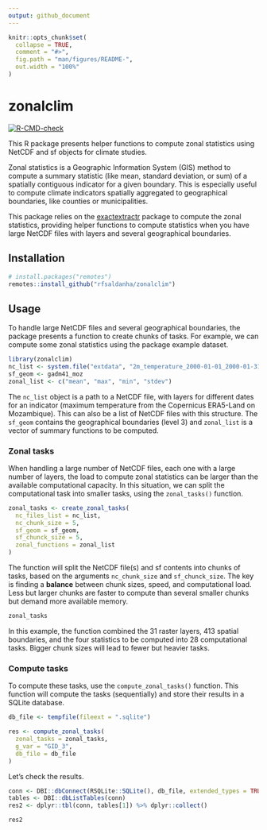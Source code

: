 ```yaml
---
output: github_document
---
```


<!-- README.md is generated from README.Rmd. Please edit that file -->

```r
knitr::opts_chunk$set(
  collapse = TRUE,
  comment = "#>",
  fig.path = "man/figures/README-",
  out.width = "100%"
)
```

# zonalclim

<!-- badges: start -->
[![R-CMD-check](https://github.com/rfsaldanha/zonalclim/actions/workflows/R-CMD-check.yaml/badge.svg)](https://github.com/rfsaldanha/zonalclim/actions/workflows/R-CMD-check.yaml)
<!-- badges: end -->

This R package presents helper functions to compute zonal statistics using NetCDF and sf objects for climate studies. 

Zonal statistics is a Geographic Information System (GIS) method to compute a summary statistic (like mean, standard deviation, or sum) of a spatially contiguous indicator for a given boundary. This is especially useful to compute climate indicators spatially aggregated to geographical boundaries, like counties or municipalities.

This package relies on the [exactextractr](https://cran.r-project.org/package=exactextractr) package to compute the zonal statistics, providing helper functions to compute statistics when you have large NetCDF files with layers and several geographical boundaries.

## Installation

``` r
# install.packages("remotes")
remotes::install_github("rfsaldanha/zonalclim")
```

## Usage

To handle large NetCDF files and several geographical boundaries, the package presents a function to create chunks of tasks. For example, we can compute some zonal statistics using the package example dataset.

```r
library(zonalclim)
nc_list <- system.file("extdata", "2m_temperature_2000-01-01_2000-01-31_day_max.nc", package="zonalclim")
sf_geom <- gadm41_moz
zonal_list <- c("mean", "max", "min", "stdev")
```

The `nc_list` object is a path to a NetCDF file, with layers for different dates for an indicator (maximum temperature from the Copernicus ERA5-Land on Mozambique). This can also be a list of NetCDF files with this structure. The `sf_geom` contains the geographical boundaries (level 3) and `zonal_list` is a vector of summary functions to be computed.

### Zonal tasks

When handling a large number of NetCDF files, each one with a large number of layers, the load to compute zonal statistics can be larger than the available computational capacity. In this situation, we can split the computational task into smaller tasks, using the `zonal_tasks()` function.

```r
zonal_tasks <- create_zonal_tasks(
  nc_files_list = nc_list,
  nc_chunk_size = 5,
  sf_geom = sf_geom,
  sf_chunck_size = 5,
  zonal_functions = zonal_list
)
```

The function will split the NetCDF file(s) and sf contents into chunks of tasks, based on the arguments `nc_chunk_size` and `sf_chunck_size`. The key is finding a **balance** between chunk sizes, speed, and computational load. Less but larger chunks are faster to compute than several smaller chunks but demand more available memory.

```r
zonal_tasks
```

In this example, the function combined the 31 raster layers, 413 spatial boundaries, and the four statistics to be computed into 28 computational tasks. Bigger chunk sizes will lead to fewer but heavier tasks.

### Compute tasks

To compute these tasks, use the `compute_zonal_tasks()` function. This function will compute the tasks (sequentially) and store their results in a SQLite database.

```r
db_file <- tempfile(fileext = ".sqlite")
```

```r
res <- compute_zonal_tasks(
  zonal_tasks = zonal_tasks,
  g_var = "GID_3",
  db_file = db_file
)
```


Let's check the results.

```r
conn <- DBI::dbConnect(RSQLite::SQLite(), db_file, extended_types = TRUE)
tables <- DBI::dbListTables(conn)
res2 <- dplyr::tbl(conn, tables[1]) %>% dplyr::collect()
```

```r
res2
```


